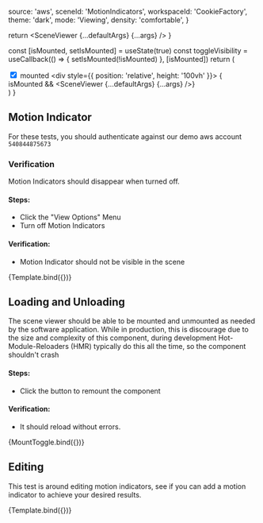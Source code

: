 


<Meta title="Tests/Scene Viewer/Motion Indicator" component={SceneViewer} argTypes={argTypes} />

  source: 'aws',
  sceneId: 'MotionIndicators',
  workspaceId: 'CookieFactory',
  theme: 'dark',
  mode: 'Viewing',
  density: 'comfortable',
}

  return <SceneViewer {...defaultArgs} {...args} />
}

  const [isMounted, setIsMounted] = useState(true)
  const toggleVisibility = useCallback(() => {
    setIsMounted(!isMounted)
  }, [isMounted])
  return (
    <div>
      <label>
        <input type="checkbox" onChange={toggleVisibility} checked={isMounted} />
          mounted
      </label>
      <div style={{ position: 'relative', height: '100vh' }}>
      { isMounted && <SceneViewer {...defaultArgs} {...args} />}
      </div>
    </div>
  )
}

## Motion Indicator

For these tests, you should authenticate against our demo aws account `540844875673`

### Verification

Motion Indicators should disappear when turned off.

#### Steps:
- Click the "View Options" Menu
- Turn off Motion Indicators

#### Verification:
- Motion Indicator should not be visible in the scene

<Canvas>
  <Story name='Motion Indicator'
    parameters={{ controls: { include: ['onSelectionChanged', 'onWidgetClick'], hideNoControlsWarning: true }}}
    args={{ ...defaultArgs, sceneComposerId: "motion-indicator-view-options" }}>
    {Template.bind({})}
  </Story>
</Canvas>

## Loading and Unloading

The scene viewer should be able to be mounted and unmounted as needed by the software application. While in production, this is discourage due to the size and complexity of this component,
during development Hot-Module-Reloaders (HMR) typically do this all the time, so the component shouldn't crash

#### Steps:
- Click the button to remount the component

#### Verification:
- It should reload without errors.

<Canvas>
  <Story name='Remounting'
    parameters={{ controls: { include: ['onSelectionChanged', 'onWidgetClick'], hideNoControlsWarning: true }}}
    args={{ ...defaultArgs, sceneComposerId: "remount-test"}}>
    {MountToggle.bind({})}
  </Story>
</Canvas>

## Editing

This test is around editing motion indicators, see if you can add a motion indicator to achieve your desired
results.

<Canvas>
  <Story name='Editing'
    parameters={{ controls: { include: ['onSelectionChanged', 'onWidgetClick'], hideNoControlsWarning: true }}}
    args={{ ...defaultArgs, sceneComposerId: "editor-test", mode: 'editing' }}>
    {Template.bind({})}
  </Story>
</Canvas>
